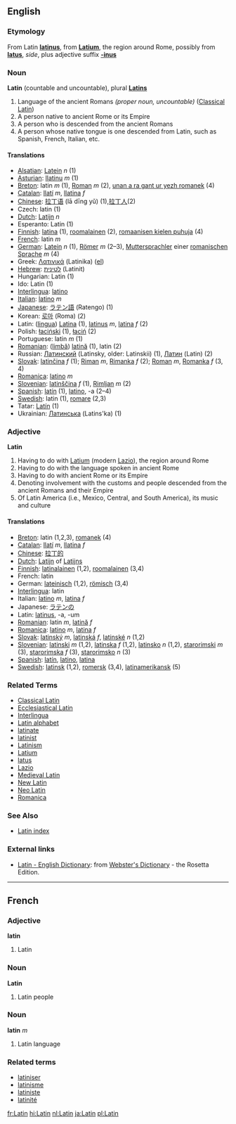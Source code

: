 ==English==
===Etymology===
From Latin '''[[latinus]]''', from '''[[Latium]]''', the region around Rome, possibly from '''[[latus]]''', ''side'', plus adjective suffix '''[[-inus]]'''

=== Noun ===
'''Latin'''  (countable and uncountable), plural '''[[Latins]]'''

# Language of the ancient Romans ''(proper noun, uncountable)'' ([[Classical Latin]])
# A person native to ancient Rome or its Empire
# A person who is descended from the ancient Romans
# A person whose native tongue is one descended from Latin, such as Spanish, French, Italian, etc.

====Translations====
*[[Alsatian]]: [[Latein]] ''n'' (1)
*[[Asturian]]: [[llatinu]] ''m'' (1)
*[[Breton]]: latin ''m'' (1), [[Roman]] ''m'' (2), [[unan a ra gant ur yezh romanek]] (4)
*[[Catalan]]: [[llatí]] ''m'', [[llatina]] ''f''
*[[Chinese]]: [[拉丁语]] (lā dīng yǔ) (1),[[拉丁人]](2)
*Czech: latin (1)
*[[Dutch]]: [[Latijn]] ''n''
*Esperanto: Latin (1)
*[[Finnish]]: [[latina]] (1), [[roomalainen]] (2), [[romaanisen kielen puhuja]] (4)
*[[French]]: latin ''m''
*[[German]]: [[Latein]] ''n'' (1), [[Römer]] ''m'' (2–3), [[Muttersprachler]] einer [[romanische Sprache|romanischen Sprache]] ''m'' (4)
*Greek: [[Λατινικά]] (Latinika) ([[:el:Λατινικά|el]])
*[[Hebrew]]: [[לטינית]] (Latinit)
*Hungarian: Latin (1)
*Ido: Latin (1)
*[[Interlingua]]: [[latino]]
*[[Italian]]: [[latino]] ''m''
*[[Japanese]]: [[ラテン語]] (Ratengo) (1)
*Korean: [[로마]] (Roma) (2)
*Latin: ([[lingua]]) [[Latina]] (1), [[latinus]] ''m'', [[latina]] ''f'' (2)
*Polish: [[łaciński]] (1), [[łaciń]] (2)
*Portuguese: latin ''m'' (1)
*[[Romanian]]: ([[limbă]]) [[latină]] (1), latin (2)
*Russian: [[Латинский]] (Latinsky, older: Latinskii) (1), [[Латин]] (Latin) (2)
*[[Slovak]]: [[latinčina]] ''f'' (1); [[Riman]] ''m'', [[Rimanka]] ''f'' (2); [[Roman]] ''m'', [[Romanka]] ''f'' (3, 4)
*[[Romanica]]: [[latino]] ''m''
*[[Slovenian]]: [[latinščina]] ''f'' (1), [[Rimljan]] ''m'' (2)
*[[Spanish]]: [[latín]] (1), [[latino]], -a (2–4)
*[[Swedish]]: latin (1), [[romare]] (2,3)
*Tatar: [[Latín]] (1)
*Ukrainian: [[Латинська]] (Latins'ka) (1)

=== Adjective ===
'''Latin'''

# Having to do with [[Latium]] (modern [[Lazio]]), the region around Rome
# Having to do with the language spoken in ancient Rome
# Having to do with ancient Rome or its Empire
# Denoting involvement with the customs and people descended from the ancient Romans and their Empire
# Of Latin America (i.e., Mexico, Central, and South America), its music and culture

====Translations====
*[[Breton]]: latin (1,2,3), [[romanek]] (4)
*[[Catalan]]: [[llatí]] ''m'', [[llatina]] ''f''
*[[Chinese]]: [[拉丁的]]
*[[Dutch]]: [[Latijn]] of [[Latijns]]
*[[Finnish]]: [[latinalainen]] (1,2), [[roomalainen]] (3,4)
*French: latin
*German: [[lateinisch]] (1,2), [[römisch]] (3,4)
*[[Interlingua]]: latin
*Italian: [[latino]] ''m'', [[latina]] ''f''
*Japanese: [[ラテン]]の
*Latin: [[latinus]], -a, -um
*[[Romanian]]: latin ''m'', [[latină]] ''f''
*[[Romanica]]: [[latino]] ''m'', [[latina]] ''f''
*[[Slovak]]: [[latinský]] ''m'', [[latinská]] ''f'', [[latinské]] ''n'' (1,2)
*[[Slovenian]]: [[latinski]] ''m'' (1,2), [[latinska]] ''f'' (1,2), [[latinsko]] ''n'' (1,2), [[starorimski]] ''m'' (3), [[starorimska]] ''f'' (3), [[starorimsko]] ''n'' (3)
*[[Spanish]]: [[latín]], [[latino]], [[latina]]
*[[Swedish]]: [[latinsk]] (1,2), [[romersk]] (3,4), [[latinamerikansk]] (5)

=== Related Terms ===
*[[Classical Latin]]
*[[Ecclesiastical Latin]]
*[[Interlingua]]
*[[Latin alphabet]]
*[[latinate]]
*[[latinist]]
*[[Latinism]]
*[[Latium]]
*[[latus]]
*[[Lazio]]
*[[Medieval Latin]]
*[[New Latin]]
*[[Neo Latin]]
*[[Romanica]]


===See Also===

*[[Wiktionary:Latin index|Latin index]]

=== External links===
{{interwiktionary|code=la}}
*[http://www.websters-online-dictionary.org/definition/Latin-english/ Latin - English Dictionary]: from [http://www.websters-online-dictionary.org/ Webster's Dictionary] - the Rosetta Edition.
{{pedialite}}

----

==French==
===Adjective===
'''latin'''

# Latin

===Noun===
'''Latin'''

# Latin people

===Noun===
'''latin''' ''m''

# Latin language

===Related terms===
*[[latiniser]]
*[[latinisme]]
*[[latiniste]]
*[[latinité]]

[[fr:Latin]]
[[hi:Latin]]
[[nl:Latin]]
[[ja:Latin]]
[[pl:Latin]]